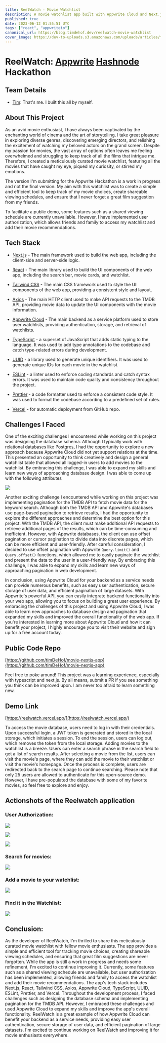 ```yaml
---
title: ReelWatch - Movie Watchlist
description: A movie watchlist app built with Appwrite Cloud and Next.js
published: true
date: 2023-06-12 01:55:51 UTC
tags: ["react", "appwriteio"]
canonical_url: https://blog.timdehof.dev/reelwatch-movie-watchlist
cover_image: https://dev-to-uploads.s3.amazonaws.com/uploads/articles/fnuhxrjjj5ii9tspqq2e.jpg
---
```


# ReelWatch: [Appwrite](https://appwrite.io/) [Hashnode](https://hashnode.com/) Hackathon

## Team Details

- [Tim](https://blog.timdehof.dev/): That's me. I built this all by myself.

## About This Project

As an avid movie enthusiast, I have always been captivated by the enchanting world of cinema and the art of storytelling. I take great pleasure in exploring diverse genres, discovering emerging directors, and relishing the excitement of watching my beloved actors on the grand screen. Despite my passion for movies, the vast array of options often leaves me feeling overwhelmed and struggling to keep track of all the films that intrigue me. Therefore, I created a meticulously curated movie watchlist, featuring all the movies that have caught my eye, piqued my curiosity, or stirred my emotions.

The version I'm submitting for the Appwrite Hackathon is a work in progress and not the final version. My aim with this watchlist was to create a simple and efficient tool to keep track of my movie choices, create shareable viewing schedules, and ensure that I never forget a great film suggestion from my friends.

To facilitate a public demo, some features such as a shared viewing schedule are currently unavailable. However, I have implemented user authorization, which allows friends and family to access my watchlist and add their movie recommendations.

## Tech Stack

- [Next.js](https://nextjs.org/) - The main framework used to build the web app, including the client-side and server-side logic.

- [React](https://react.dev/) - The main library used to build the UI components of the web app, including the search bar, movie cards, and watchlist.

- [Tailwind CSS](https://tailwindcss.com/) - The main CSS framework used to style the UI components of the web app, providing a consistent style and layout.

- [Axios](https://axios-http.com/docs/intro) - The main HTTP client used to make API requests to the TMDB API, providing movie data to update the UI components with the movie information.

- [Appwrite Cloud](https://appwrite.io/) - The main backend as a service platform used to store user watchlists, providing authentication, storage, and retrieval of watchlists.

- [TypeScript](https://www.typescriptlang.org/) - a superset of JavaScript that adds static typing to the language. It was used to add type annotations to the codebase and catch type-related errors during development.

- [UUID](https://www.npmjs.com/package/uuid) - a library used to generate unique identifiers. It was used to generate unique IDs for each movie in the watchlist.

- [ESLint](https://eslint.org/) - a linter used to enforce coding standards and catch syntax errors. It was used to maintain code quality and consistency throughout the project.

- [Prettier](https://prettier.io/) - a code formatter used to enforce a consistent code style. It was used to format the codebase according to a predefined set of rules.

- [Vercel](https://vercel.com/home) - for automatic deployment from GitHub repo.

## Challenges I Faced

One of the exciting challenges I encountered while working on this project was designing the database schema. Although I typically work with relational databases like Postgres, I had the opportunity to explore a new approach because Appwrite Cloud did not yet support relations at the time. This presented an opportunity to think creatively and design a general watchlist table that allowed all logged-in users to add movies to the watchlist. By embracing this challenge, I was able to expand my skills and learn new ways of approaching database design. I was able to come up with the following attributes

![](https://cdn.hashnode.com/res/hashnode/image/upload/v1686535529970/efb2d802-c9df-4f93-8d37-25dae1aae93b.jpeg)

Another exciting challenge I encountered while working on this project was implementing pagination for the TMDB API to fetch movie data for the keyword search. Although both the TMDB API and Appwrite's databases use page-based pagination to retrieve results, I had the opportunity to explore the different approaches and determine the best option for this project. With the TMDB API, the client must make additional API requests to retrieve additional pages of the results, which can be time-consuming and inefficient. However, with Appwrite databases, the client can use offset pagination or cursor pagination to divide data into discrete pages, which can be more efficient and user-friendly. After careful consideration, I decided to use offset pagination with Appwrite `Query.limit()` and `Query.offset()` functions, which allowed me to easily paginate the watchlist and present the data to the user in a user-friendly way. By embracing this challenge, I was able to expand my skills and learn new ways of approaching pagination in web development.

In conclusion, using Appwrite Cloud for your backend as a service needs can provide numerous benefits, such as easy user authentication, secure storage of user data, and efficient pagination of large datasets. With Appwrite's powerful API, you can easily integrate backend functionality into your web app, allowing you to focus on building a great user experience. By embracing the challenges of this project and using Appwrite Cloud, I was able to learn new approaches to database design and pagination that expanded my skills and improved the overall functionality of the web app. If you're interested in learning more about Appwrite Cloud and how it can benefit your project, I highly encourage you to visit their website and sign up for a free account today.

## Public Code Repo

[https://github.com/timDeHof/movie-nextjs-app](https://github.com/timDeHof/movie-nextjs-app)

Feel free to poke around! This project was a learning experience, especially with typescript and next.js. By all means, submit a PR if you see something you think can be improved upon. I am never too afraid to learn something new.

## Demo Link

[https://reelwatch.vercel.app/](https://reelwatch.vercel.app/)

To access the movie database, users need to log in with their credentials. Upon successful login, a JWT token is generated and stored in the local storage, which initiates a session. To end the session, users can log out, which removes the token from the local storage. Adding movies to the watchlist is a breeze. Users can enter a search phrase in the search field to get a list of search results. After selecting a movie from the list, users can visit the movie's page, where they can add the movie to their watchlist or visit the movie's homepage. Once the process is complete, users are redirected back to the search page to continue searching. Please note that only 25 users are allowed to authenticate for this open-source demo. However, I have pre-populated the database with some of my favorite movies, so feel free to explore and enjoy.

## Actionshots of the Reelwatch application

### User Authorization:

![](https://cdn.hashnode.com/res/hashnode/image/upload/v1686532401247/9eb66508-52f3-4e8b-8a42-425d89c9ada8.gif)

![](https://cdn.hashnode.com/res/hashnode/image/upload/v1686532452743/f2d7b8aa-b56b-42da-8d4c-95d7e7833a45.gif)

![](https://cdn.hashnode.com/res/hashnode/image/upload/v1686532494367/d09e48f2-4028-4ca9-849d-89e00edfa175.gif)

### Search for movies:

![](https://media.giphy.com/media/lMjZFyX1cdpISnFMhn/giphy.gif)

### Add a movie to your watchlist:

![](https://media.giphy.com/media/xGb40Uj8thK1dgPuOA/giphy.gif)

### Find it in the Watchlist:

![](https://media.giphy.com/media/7R5KQpK7ijulQePE15/giphy.gif)

## Conclusion:

As the developer of ReelWatch, I'm thrilled to share this meticulously curated movie watchlist with fellow movie enthusiasts. The app provides a simple and efficient tool for tracking movie choices, creating shareable viewing schedules, and ensuring that great film suggestions are never forgotten. While the app is still a work in progress and needs some refinement, I'm excited to continue improving it. Currently, some features such as a shared viewing schedule are unavailable, but user authorization has been implemented, allowing friends and family to access the watchlist and add their movie recommendations. The app's tech stack includes Next.js, React, Tailwind CSS, Axios, Appwrite Cloud, TypeScript, UUID, ESLint, Prettier, and Vercel. Throughout the development process, I faced challenges such as designing the database schema and implementing pagination for the TMDB API. However, I embraced these challenges and used Appwrite Cloud to expand my skills and improve the app's overall functionality. ReelWatch is a great example of how Appwrite Cloud can benefit your backend as a service needs, providing easy user authentication, secure storage of user data, and efficient pagination of large datasets. I'm excited to continue working on ReelWatch and improving it for movie enthusiasts everywhere.